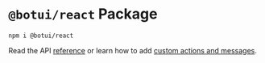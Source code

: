 
# `@botui/react` Package

```
npm i @botui/react
```

Read the API [reference](./react/reference) or learn how to add [custom actions and messages](./react/custom).